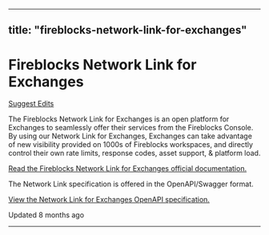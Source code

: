 ---
  title: "fireblocks-network-link-for-exchanges"
  ---
  
  # Fireblocks Network Link for Exchanges

[Suggest Edits](/edit/network-link-for-exchanges)

The Fireblocks Network Link for Exchanges is an open platform for Exchanges to seamlessly offer their services from the Fireblocks Console. By using our Network Link for Exchanges, Exchanges can take advantage of new visibility provided on 1000s of Fireblocks workspaces, and directly control their own rate limits, response codes, asset support, & platform load.

[Read the Fireblocks Network Link for Exchanges official documentation.](https://fireblocks.github.io/fireblocks-network-link/)

The Network Link specification is offered in the OpenAPI/Swagger format.

[View the Network Link for Exchanges OpenAPI specification.](https://github.com/fireblocks/fireblocks-network-link)

Updated 8 months ago

* * *